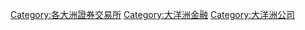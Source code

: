 {{DEFAULTSORT:③劃⼤部大洋洲}}
[[Category:各大洲證券交易所|Category:各大洲證券交易所]]
[[Category:大洋洲金融|Category:大洋洲金融]]
[[Category:大洋洲公司|Category:大洋洲公司]]